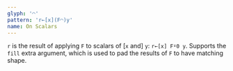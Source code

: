 ```yaml
---
glyph: '◠'
pattern: 'r←[x](F◠)y'
name: On Scalars
---
```


`r` is the result of applying `F` to scalars of \[`x` and\] `y`: `r←[x] F⍤0 y`. Supports the `fill` extra argument, which is used to pad the results of `F` to have matching shape.